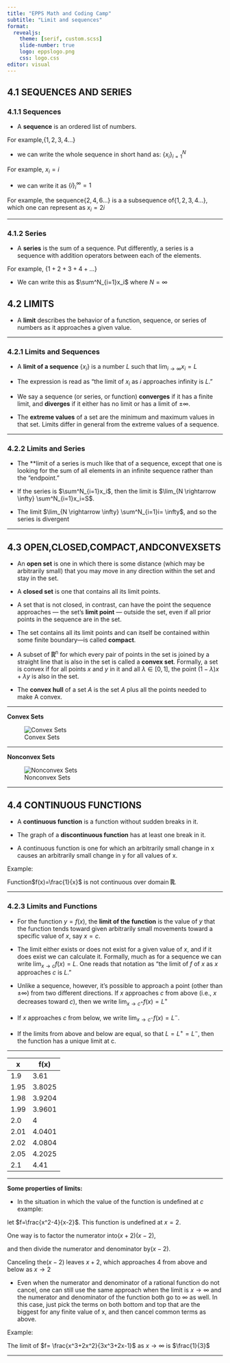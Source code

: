 ```yaml
---
title: "EPPS Math and Coding Camp"
subtitle: "Limit and sequences"
format: 
  revealjs:
    theme: [serif, custom.scss]
    slide-number: true
    logo: eppslogo.png
    css: logo.css
editor: visual
---
```


## 4.1 SEQUENCES AND SERIES

### 4.1.1 Sequences

::: fragment
-   A **sequence** is an ordered list of numbers.
:::

::: fragment
For example,$\{1,2,3,4 \ldots \}$
:::

::: fragment
-   we can write the whole sequence in short hand as: $\{x_i\}^N_{i=1}$
:::

::: fragment
For example, $x_i=i$
:::

::: fragment
-   we can write it as $\{i\}^{\infty}_i=1$
:::

::: fragment
For example, the sequence$\{2,4,6 \ldots \}$ is a a subsequence of$\{1,2,3,4 \ldots \}$, which one can represent as $x_i=2i$
:::

------------------------------------------------------------------------

### 4.1.2 Series

::: fragment
-   A **series** is the sum of a sequence. Put differently, a series is a sequence with addition operators between each of the elements.
:::

::: fragment
For example, $\{1+2+3+4+ \ldots \}$
:::

::: fragment
-   We can write this as $\sum^N_{i=1}x_i$ where $N= \infty$
:::

## 4.2 LIMITS

::: fragment
-   A **limit** describes the behavior of a function, sequence, or series of numbers as it approaches a given value.
:::

------------------------------------------------------------------------

### 4.2.1 Limits and Sequences

::: fragment
-   A **limit of a sequence** $\{x_i\}$ is a number $L$ such that $\lim_{i \rightarrow \infty}x_i=L$
:::

::: fragment
-   The expression is read as "the limit of $x_i$ as $i$ approaches infinity is $L$."
:::

::: fragment
-   We say a sequence (or series, or function) **converges** if it has a finite limit, and **diverges** if it either has no limit or has a limit of $\pm \infty$.
:::

::: fragment
-   The **extreme values** of a set are the minimum and maximum values in that set. Limits differ in general from the extreme values of a sequence.
:::

------------------------------------------------------------------------

### 4.2.2 Limits and Series

::: fragment
-   The \*\*limit of a series is much like that of a sequence, except that one is looking for the sum of all elements in an infinite sequence rather than the "endpoint."
:::

::: fragment
-   If the series is $\sum^N_{i=1}x_i$, then the limit is $\lim_{N \rightarrow \infty} \sum^N_{i=1}x_i=S$.
:::

::: fragment
-   The limit $\lim_{N \rightarrow \infty} \sum^N_{i=1}i= \infty$, and so the series is divergent
:::

------------------------------------------------------------------------

## 4.3 OPEN,CLOSED,COMPACT,ANDCONVEXSETS

```{=html}
<style>
.outline {
  -webkit-text-stroke: 1px black;
  color: transparent;
  font-weight: bold;
}
</style>
```
::: fragment
-   An **open set** is one in which there is some distance (which may be arbitrarily small) that you may move in any direction within the set and stay in the set.
:::

::: fragment
-   A **closed set** is one that contains all its limit points.
:::

::: fragment
-   A set that is not closed, in contrast, can have the point the sequence approaches --- the set's **limit point** --- outside the set, even if all prior points in the sequence are in the set.
:::

::: fragment
-   The set contains all its limit points and can itself be contained within some finite boundary---is called **compact**.
:::

::: fragment
-   A subset of [R]{.outline}<sup>n</sup> for which every pair of points in the set is joined by a straight line that is also in the set is called a **convex set**. Formally, a set is convex if for all points $x$ and $y$ in it and all $\lambda \in [0,1]$, the point $(1-\lambda)x+\lambda y$ is also in the set.
:::

::: fragment
-   The **convex hull** of a set $A$ is the set $A$ plus all the points needed to make A convex.
:::

------------------------------------------------------------------------

**Convex Sets**

::: fragment
![Convex Sets](fig4.1.png)
:::

------------------------------------------------------------------------

**Nonconvex Sets**

::: fragment
![Nonconvex Sets](fig4.2.png)
:::

------------------------------------------------------------------------

## 4.4 CONTINUOUS FUNCTIONS

::: fragment
-   A **continuous function** is a function without sudden breaks in it.
:::

::: fragment
-   The graph of a **discontinuous function** has at least one break in it.
:::

::: fragment
-   A continuous function is one for which an arbitrarily small change in x causes an arbitrarily small change in y for all values of x.
:::

::: fragment
Example:

Function$f(x)=\frac{1}{x}$ is not continuous over domain [R]{.outline}.
:::

------------------------------------------------------------------------

### 4.2.3 Limits and Functions

::: fragment
-   For the function $y=f(x)$, the **limit of the function** is the value of $y$ that the function tends toward given arbitrarily small movements toward a specific value of $x$, say $x=c$.
:::

::: fragment
-   The limit either exists or does not exist for a given value of $x$, and if it does exist we can calculate it. Formally, much as for a sequence we can write $\lim_{x \rightarrow c}f(x)=L$. One reads that notation as "the limit of $f$ of $x$ as $x$ approaches $c$ is $L$."
:::

::: fragment
-   Unlike a sequence, however, it's possible to approach a point (other than $\pm \infty$) from two different directions. If $x$ approaches $c$ from above (i.e., $x$ decreases toward $c$), then we write $\lim_{x \rightarrow c^+}f(x)=L^+$
:::

::: fragment
-   If $x$ approaches $c$ from below, we write $\lim_{x \rightarrow c^-}f(x)=L^-$.
:::

::: fragment
-   If the limits from above and below are equal, so that $L=L^+=L^-$, then the function has a unique limit at c.
:::

------------------------------------------------------------------------

::: fragment
| x    | f(x)   |
|------|--------|
| 1.9  | 3.61   |
| 1.95 | 3.8025 |
| 1.98 | 3.9204 |
| 1.99 | 3.9601 |
| 2.0  | 4      |
| 2.01 | 4.0401 |
| 2.02 | 4.0804 |
| 2.05 | 4.2025 |
| 2.1  | 4.41   |
:::

------------------------------------------------------------------------

**Some properties of limits:**

::: fragment
-   In the situation in which the value of the function is undefined at $c$ example:

let $f=\frac{x^2-4}{x-2}$. This function is undefined at $x=2$.

One way is to factor the numerator into$(x+2)(x-2)$,

and then divide the numerator and denominator by$(x-2)$.

Canceling the$(x-2)$ leaves $x+2$, which approaches $4$ from above and below as $x \rightarrow 2$
:::

::: fragment
-   Even when the numerator and denominator of a rational function do not cancel, one can still use the same approach when the limit is $x \rightarrow \infty$ and the numerator and denominator of the function both go to $\infty$ as well. In this case, just pick the terms on both bottom and top that are the biggest for any finite value of x, and then cancel common terms as above.
:::

::: fragment
Example:

The limit of $f= \frac{x^3+2x^2}{3x^3+2x-1}$ as $x \rightarrow \infty$ is $\frac{1}{3}$
:::

------------------------------------------------------------------------
